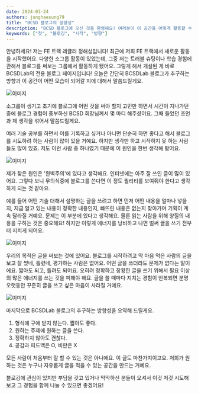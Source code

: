 ```yaml
---
date: 2024-03-24
authors: junghaesung79
title: "BCSD 블로그의 방향성"
description: "BCSD 블로그에 오신 것을 환영해요! 여러분이 이 공간을 어떻게 활용할 수 있는지 알려드릴게요."
keywords: ["첫", "블로깅", "시작", "방향"]
---
```


안녕하세요! 저는 FE 트랙 레귤러 정해성입니다! 최근에 저희 FE 트랙에서 새로운 활동을 시작했어요. 다양한 소그룹 활동이 있었는데, 그중 저는 트러블 슈팅이나 학습 경험에 관해서 블로그를 써보는 그룹에서 활동하게 됐어요. 그렇게 해서 개설된 게 바로 BCSDLab의 전용 블로그 페이지입니다! 오늘은 간단히 BCSDLab 블로그가 추구하는 방향과 이 공간이 어떤 모습이 되어갈 지에 대해서 말씀드릴게요.

<div style={{ display: "flex", flexDirection: "column", width: "50%", margin: "50px auto" }}>
  <img src="/img/@introduce/img1.png" alt="이미지" style={{ display: "flex", justifyContent: "center" }} />
</div>

소그룹이 생기고 초기에 블로그에 어떤 것을 써야 할지 고민만 하면서 시간이 지나가던 중에 블로그 경험이 풍부하신 BCSD 회장님께서 몇 마디 해주셨어요. 그때 들었던 조언과 제 생각을 섞어서 말씀드릴게요.

여러 기술 공부를 하면서 이를 기록하고 싶거나 아니면 단순히 하면 좋다고 해서 블로그를 시도하려 하는 사람이 많이 있을 거예요. 하지만 생각만 하고 시작하지 못 하는 사람들도 많이 있죠. 저도 이런 사람 중 하나였기 때문에 이 원인을 한번 생각해 봤어요.

<div style={{ display: "flex", flexDirection: "column", width: "50%", margin: "50px auto" }}>
  <img src="/img/@introduce/img2.png" alt="이미지" style={{ display: "flex", justifyContent: "center" }} />
</div>

제가 찾은 원인은 '완벽주의'에 있다고 생각해요. 인터넷에는 아주 잘 쓰인 글이 많이 있어요. 그렇다 보니 무의식중에 블로그를 쓴다면 이 정도 퀄리티를 보여줘야 한다고 생각하게 되는 것 같아요.

예를 들어 어떤 기술 대해서 설명하는 글을 쓰려고 하면 먼저 어떤 내용을 얼마나 넣을지, 지금 알고 있는 내용이 정확한 내용인지, 빠뜨린 내용은 없는지 찾아가며 기획이 계속 달라질 거예요. 문제는 이 부분에 있다고 생각해요. 물론 읽는 사람을 위해 양질의 내용을 구하는 것은 중요해요! 하지만 이렇게 에너지를 낭비하고 나면 벌써 글을 쓰기 전부터 지치게 되어요.

<div style={{ display: "flex", flexDirection: "column", width: "50%", margin: "50px auto" }}>
  <img src="/img/@introduce/img3.png" alt="이미지" style={{ display: "flex", justifyContent: "center" }} />
</div>

우리의 목적은 글을 써보는 것에 있어요. 블로그를 시작하려고 막 마음 먹은 사람의 글을 보고 잘 썼네, 틀렸네, 평가하는 사람은 없어요. 어떤 글을 쓰더라도 문제가 없다는 말이에요. 짧아도 되고, 틀려도 되어요. 오히려 정확하고 장황한 글을 쓰기 위해서 필요 이상의 많은 에너지를 쓰는 것을 피해야 해요. 글을 쓸 때마다 지치는 경험이 반복되면 분명 오랫동안 꾸준히 글을 쓰고 싶은 마음이 사라질 거예요.

<div style={{ display: "flex", flexDirection: "column", width: "50%", margin: "50px auto" }}>
  <img src="/img/@introduce/img4.png" alt="이미지" style={{ display: "flex", justifyContent: "center" }} />
</div>

마지막으로 BCSDLab 블로그의 추구하는 방향성을 요약해 드릴게요.
<div style={{  fontSize: "18px",fontWeight: "600"}}>
  <ol>
    <li>형식에 구애 받지 않는다. 짧아도 좋다.</li>
    <li>원하는 주제에 원하는 글을 쓴다.</li>
    <li>정확하지 않아도 괜찮다.</li>
    <li>공감과 피드백은 O, 비판은 X</li>
  </ol>
</div>

모든 사람이 처음부터 잘 할 수 있는 것은 아니에요. 이 글도 마찬가지이고요. 저희가 원하는 것은 누구나 자유롭게 글을 적을 수 있는 공간을 만드는 거예요.

블로깅에 관심이 있지만 부담을 갖고 있거나 막막하신 분들이 오셔서 이것 저것 시도해보고 그 경험을 함께 나눌 수 있으면 좋겠어요!
